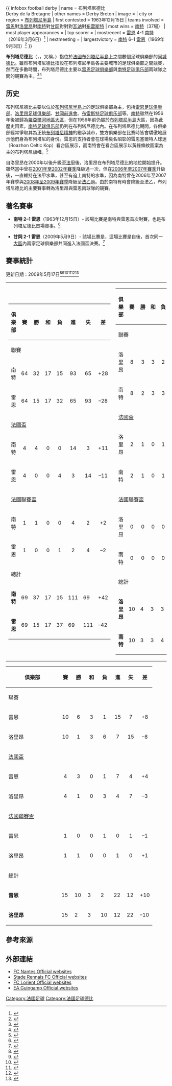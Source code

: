 {{ infobox football derby
| name                     = 布列塔尼德比<br>Derby de la Bretagne
| other names              = Derby Breton
| image                    = 
| city or region           = {{FRA}}[[布列塔尼半島|布列塔尼半島]]
| first contested          = 1963年12月15日
| teams involved           = [[雷恩足球俱樂部|雷恩]]對[[洛里昂足球俱樂部|洛里昂]]對[[南特足球俱乐部|南特]]對[[甘岡前進會|甘岡]]對{{le|甘巴爾傑法特足球俱樂部|Quimper Kerfeunteun F.C.|甘巴爾傑法特}}對{{le|聖馬洛體育聯合會|US Saint-Malo|聖馬洛}}對[[瓦讷奥林匹克俱乐部|瓦讷]]對[[布雷斯特足球俱乐部|布雷斯特]] 
| most wins                = [[南特足球俱乐部|南特]]（37場）
| most player appearances  =
| top scorer               =
| mostrecent               = [[雷恩足球俱樂部|雷恩]] 4-1 [[南特足球俱乐部|南特]]（2016年3月6日）<ref>{{cite web | url = http://www.ligue1.com/ligue1/feuille_match/80213 | publisher = [[法國職業足球聯賽|Ligue de Football Professionnel]] | title = Match Stats Stade Rennais FC - FC Nantes Season 2015/2016 - Week 29 | language =  | date = 20 August 2016 | accessdate = 26 August 2016 | archive-url = https://web.archive.org/web/20160307045006/http://www.ligue1.com/ligue1/feuille_match/80213 | archive-date = 2016-03-07 | dead-url = yes }}</ref>
| nextmeeting              = 
| largestvictory           = [[南特足球俱乐部|南特]] 6–1 [[雷恩足球俱樂部|雷恩]]（1969年9月3日）<ref>{{cite web | url = http://www.ligue1.com/ligue1/feuille_match/17702 | publisher = [[法國職業足球聯賽|Ligue de Football Professionnel]] | title = Match Stats FC Nantes - Stade Rennais FC Season 1969/1970 - Week 6 |language =  |date = 20 August 2016 | accessdate = 26 August 2016}}</ref>
}}

'''布列塔尼德比'''（{{lang-fr|'''Derby de la Bretagne'''}}，{{IPA-fr|dɛʁbi də la bʁətaɲ}}，又稱{{lang|fr|'''Derby Breton'''}}，{{IPA-fr|dɛʁbi bʁətɔ̃}}）指位於[[法國|法國]][[布列塔尼半島|布列塔尼半島]]上之間數個足球俱樂部的[[同城德比|同城德比]]。雖然布列塔尼德比指設在布列塔尼半島各主要城市的足球俱樂部之間競賽，然而在多數時間，布列塔尼德比主要以[[雷恩足球俱樂部|雷恩足球俱樂部]]與[[南特足球俱乐部|南特足球俱乐部]]兩球隊之間的競賽為主。<ref>{{cite web | url = http://www.ouest-france.fr/sport/football/nantes-rennes-derby-breton-ou-derby-de-louest-2943492 | publisher = Ouest-France.fr | title = Nantes - Rennes. Derby breton ou derby de l'Ouest ? |language = fr |date = 12 December 2008 | accessdate = 9 November 2010}}</ref><ref>{{cite web | url = http://www.footballderbies.com/derby-rivalry/nantes-staderennes.php | publisher = Football Derbies | title = Nantes - Stade Rennes | accessdate = 9 November 2010 | archive-date = 2016-03-03 | archive-url = https://web.archive.org/web/20160303192958/http://www.footballderbies.com/derby-rivalry/nantes-staderennes.php | dead-url = no }}</ref>

==历史==
布列塔尼德比主要以位於[[布列塔尼半島|布列塔尼半島]]上的足球俱樂部為主，包括[[雷恩足球俱樂部|雷恩足球俱樂部]]、[[洛里昂足球俱樂部|洛里昂足球俱樂部]]、[[甘岡前進會|甘岡前進會]]、[[布雷斯特足球俱乐部|布雷斯特足球俱乐部]]等。[[南特|南特]]雖然在1956年後被歸為[[羅亞爾河地區大區|羅亞爾河地區大區]]，但在1956年前仍屬於[[布列塔尼半島|布列塔尼半島]]大區，因為此歷史因素，[[南特足球俱乐部|南特足球俱乐部]]仍列在布列塔尼德比內。在布列塔尼德比期間，各俱樂部經常爭取其為正統[[布列塔尼人|布列塔尼精神]]的繼承城市，雙方俱樂部在比賽時皆會驕傲地展示他們身為布列塔尼的身份。雷恩的支持者會在球場臭名昭彰的雷恩塞爾特人球迷（Roazhon Celtic Kop）看台區展示{{le|凱爾特藝術|Celtic art|凱爾特象徵}}，而南特會在看台區展示以黃綠條紋圖案為主的布列塔尼旗幟。<ref>{{cite web | url = http://fotw.fivestarflags.com/fr-44@na.html | publisher = Five Star Flags | title = Football-Club Nantes-Atlantique (France) | language = fr | date =  | accessdate = 12 August 2010 | archive-date = 2016-03-03 | archive-url = https://web.archive.org/web/20160303171635/http://fotw.fivestarflags.com/fr-44@na.html | dead-url = no }}</ref>

自洛里昂在2000年以後升級至[[法甲|法甲]]後，洛里昂在布列塔尼德比的地位開始提升。雖然當中曾在[[2001年至2002年法國足球甲級聯賽|2001年至2002年賽季]]降級過一次，但在[[2006年至2007年法國足球甲級聯賽|2006年至2007年賽季]]升級後，一直維持在法甲水準，甚至有追上南特的水準，因為南特曾在2006年至2007年賽季與[[2008年至2009年法國足球甲級聯賽|2008年至2009年賽季]]降級至[[法乙|法乙]]過。由於南特有時會降級至法乙，布列塔尼德比的主要賽事轉為洛里昂與雷恩兩球隊的競賽。

==著名賽事==
*'''南特 2–1 雷恩'''（1963年12月15日）- 該場比賽是南特與雷恩首次對賽，也是布列塔尼德比首場賽事。<ref>{{cite web | url = http://www.ligue1.com/ligue1/feuille_match/13791 | publisher = [[法國職業足球聯賽|Ligue de Football Professionnel]] | title = Match Stats FC Nantes - Stade Rennais FC Season 1963/1964 - Week 15 |language =  |date = 20 August 2016 | accessdate = 26 August 2016}}</ref>

*'''甘岡 2-1 雷恩'''（2009年5月9日）- 該場比賽是{{le|2009年法國盃決賽|2009 Coupe de France Final}}，這場比賽是自{{le|1956年法國盃決賽|Coupe de France Final 1956|1956年決賽}}後，首次同一[[法國大區|大區]]內兩家足球俱樂部共同進入法國盃決賽。<ref>{{cite web | url = http://www.lemonde.fr/sport/article/2009/05/09/coupe-de-france-l-exploit-pour-guingamp-vainqueur-de-rennes-en-finale_1191201_3242.html | publisher = lemonde.fr | title = Coupe de France : l'exploit pour Guingamp, vainqueur de Rennes en finale | language = fr | date = 1 May 2009 | accessdate = 12 August 2010 | archive-date = 2018-07-23 | archive-url = https://web.archive.org/web/20180723143848/https://www.lemonde.fr/sport/article/2009/05/09/coupe-de-france-l-exploit-pour-guingamp-vainqueur-de-rennes-en-finale_1191201_3242.html | dead-url = no }}</ref>

==賽事統計==
更新日期：2009年5月17日<ref>{{cite web | url = http://www.ohaime-passion.com/confrontations_Lorient_Rennes.html | publisher = ohaime-passion | title = Historique des Lorient-Rennes en championnat | language = fr | date =  | accessdate = 12 August 2010 | archive-date = 2016-10-19 | archive-url = https://web.archive.org/web/20161019020741/http://www.ohaime-passion.com/confrontations_Lorient_Rennes.html | dead-url = no }}</ref><ref>{{cite web | url = http://www.ohaime-passion.com/confrontations_Lorient_Rennes.html | publisher = ohaime-passion | title = Historique des Rennes-Lorient en championnat | language = fr | date =  | accessdate = 12 August 2010 | archive-date = 2016-10-19 | archive-url = https://web.archive.org/web/20161019020741/http://www.ohaime-passion.com/confrontations_Lorient_Rennes.html | dead-url = no }}</ref><ref>{{Lien web|title= LFP - Confrontations LOR-NAN|url= http://www.lfp.fr/LFPStats#/stats_confrontation?competition=D1&club_rec=283&club_vis=24&butsME=M|access-date= 2016-10-05|archive-date= 2012-02-26|archive-url= https://web.archive.org/web/20120226154532/http://www.lfp.fr/LFPStats#/stats_confrontation?competition=D1&club_rec=283&club_vis=24&butsME=M|dead-url= yes}}</ref><ref>{{Lien web|title= LFP - Confrontations NAN- LOR|url= http://www.lfp.fr/LFPStats#/stats_confrontation?competition=D1&club_rec=24&club_vis=283&butsME=M|access-date= 2016-10-05|archive-date= 2012-02-26|archive-url= https://web.archive.org/web/20120226154532/http://www.lfp.fr/LFPStats#/stats_confrontation?competition=D1&club_rec=24&club_vis=283&butsME=M|dead-url= yes}}</ref><ref>{{Lien web|title= LFP - Confrontations LOR-REN|url= http://www.lfp.fr/LFPStats#/stats_confrontation?competition=D1&club_rec=283&club_vis=46&butsME=M|access-date= 2016-10-05|archive-date= 2012-02-26|archive-url= https://web.archive.org/web/20120226154532/http://www.lfp.fr/LFPStats#/stats_confrontation?competition=D1&club_rec=283&club_vis=46&butsME=M|dead-url= yes}}</ref><ref>{{Lien web|title= LFP - Confrontations REN- LOR|url= http://www.lfp.fr/LFPStats#/stats_confrontation?competition=D1&club_rec=46&club_vis=283&butsME=M|access-date= 2016-10-05|archive-date= 2012-02-26|archive-url= https://web.archive.org/web/20120226154532/http://www.lfp.fr/LFPStats#/stats_confrontation?competition=D1&club_rec=46&club_vis=283&butsME=M|dead-url= yes}}</ref>

{| border=0 cellpadding=0 cellspacing=0
|-
| valign="top"|
{| class="wikitable" style="text-align: center"
|-
! style="width:150px;"| 俱樂部
! style="width:25px;"| 賽
! style="width:25px;"| 勝
! style="width:25px;"| 和
! style="width:25px;"| 負
! style="width:25px;"| 進
! style="width:25px;"| 失
! style="width:25px;"| 差
|-
! colspan="8" | 聯賽
|-
| 南特
| style="text-align:center;"| 64
| style="text-align:center;"| 32
| style="text-align:center;"| 17
| style="text-align:center;"| 15
| style="text-align:center;"| 93
| style="text-align:center;"| 65
| style="text-align:center;"| +28
|-
| 雷恩
| style="text-align:center;"| 64
| style="text-align:center;"| 15
| style="text-align:center;"| 17
| style="text-align:center;"| 32
| style="text-align:center;"| 65
| style="text-align:center;"| 93
| style="text-align:center;"| –28
|-
! colspan="8" | [[法國盃|法國盃]]
|-
| 南特
| style="text-align:center;"| 4
| style="text-align:center;"| 4
| style="text-align:center;"| 0
| style="text-align:center;"| 0
| style="text-align:center;"| 14
| style="text-align:center;"| 3
| style="text-align:center;"| +11
|-
| 雷恩
| style="text-align:center;"| 4
| style="text-align:center;"| 0
| style="text-align:center;"| 0
| style="text-align:center;"| 4
| style="text-align:center;"| 3
| style="text-align:center;"| 14
| style="text-align:center;"| –11
|-
! colspan="8" | [[法國聯賽盃|法國聯賽盃]]
|-
| 南特
| style="text-align:center;"| 1
| style="text-align:center;"| 1
| style="text-align:center;"| 0
| style="text-align:center;"| 0
| style="text-align:center;"| 4
| style="text-align:center;"| 2
| style="text-align:center;"| +2
|-
| 雷恩
| style="text-align:center;"| 1
| style="text-align:center;"| 0
| style="text-align:center;"| 0
| style="text-align:center;"| 1
| style="text-align:center;"| 2
| style="text-align:center;"| 4
| style="text-align:center;"| –2
|-
! colspan="8" | 總計
|-
| '''南特'''
! 69
! 37
! 17
! 15
! 111
! 69
! +42
|-
| '''雷恩'''
! 69
! 15
! 17
! 37
! 69
! 111
! –42
|}
|valign="top"|
{| class="wikitable" style="text-align: center"
|-
! style="width:150px;"| 俱樂部
! style="width:25px;"| 賽
! style="width:25px;"| 勝
! style="width:25px;"| 和
! style="width:25px;"| 負
! style="width:25px;"| 進
! style="width:25px;"| 失
! style="width:25px;"| 差
|-
! colspan="8" | 聯賽
|-
| 洛里昂
| style="text-align:center;"| 8
| style="text-align:center;"| 3
| style="text-align:center;"| 3
| style="text-align:center;"| 2
| style="text-align:center;"| 12
| style="text-align:center;"| 8
| style="text-align:center;"| +4
|-
| 南特
| style="text-align:center;"| 8
| style="text-align:center;"| 2
| style="text-align:center;"| 3
| style="text-align:center;"| 3
| style="text-align:center;"| 8
| style="text-align:center;"| 12
| style="text-align:center;"| –4
|-
! colspan="8" | [[法國盃|法國盃]]
|-
| 洛里昂
| style="text-align:center;"| 2
| style="text-align:center;"| 1
| style="text-align:center;"| 0
| style="text-align:center;"| 1
| style="text-align:center;"| 1
| style="text-align:center;"| 2
| style="text-align:center;"| –1
|-
| 南特
| style="text-align:center;"| 2
| style="text-align:center;"| 1
| style="text-align:center;"| 0
| style="text-align:center;"| 1
| style="text-align:center;"| 2
| style="text-align:center;"| 1
| style="text-align:center;"| +1
|-
! colspan="8" | [[法國聯賽盃|法國聯賽盃]]
|-
| 洛里昂
| style="text-align:center;"| 0
| style="text-align:center;"| 0
| style="text-align:center;"| 0
| style="text-align:center;"| 0
| style="text-align:center;"| 0
| style="text-align:center;"| 0
| style="text-align:center;"| 0
|-
| 南特
| style="text-align:center;"| 0
| style="text-align:center;"| 0
| style="text-align:center;"| 0
| style="text-align:center;"| 0
| style="text-align:center;"| 0
| style="text-align:center;"| 0
| style="text-align:center;"| 0
|-
! colspan="8" | 總計
|-
| '''洛里昂'''
! 10
! 4
! 3
! 3
! 14
! 9
! +5
|-
| '''南特'''
! 10
! 3
! 3
! 4
! 9
! 14
! –5
|}
|}

{| class="wikitable" style="text-align: center"
|-
! style="width:150px;"| 俱樂部
! style="width:25px;"| 賽
! style="width:25px;"| 勝
! style="width:25px;"| 和
! style="width:25px;"| 負
! style="width:25px;"| 進
! style="width:25px;"| 失
! style="width:25px;"| 差
|-
! colspan="8" | 聯賽
|-
| 雷恩
| style="text-align:center;"| 10
| style="text-align:center;"| 6
| style="text-align:center;"| 3
| style="text-align:center;"| 1
| style="text-align:center;"| 15
| style="text-align:center;"| 7
| style="text-align:center;"| +8
|-
| 洛里昂
| style="text-align:center;"| 10
| style="text-align:center;"| 1
| style="text-align:center;"| 3
| style="text-align:center;"| 6
| style="text-align:center;"| 7
| style="text-align:center;"| 15
| style="text-align:center;"| –8
|-
! colspan="8" | [[法國盃|法國盃]]
|-
| 雷恩
| style="text-align:center;"| 4
| style="text-align:center;"| 3
| style="text-align:center;"| 0
| style="text-align:center;"| 1
| style="text-align:center;"| 7
| style="text-align:center;"| 4
| style="text-align:center;"| +4
|-
| 洛里昂
| style="text-align:center;"| 4
| style="text-align:center;"| 1
| style="text-align:center;"| 0
| style="text-align:center;"| 3
| style="text-align:center;"| 4
| style="text-align:center;"| 7
| style="text-align:center;"| –3
|-
! colspan="8" | [[法國聯賽盃|法國聯賽盃]]
|-
| 雷恩
| style="text-align:center;"| 1
| style="text-align:center;"| 0
| style="text-align:center;"| 0
| style="text-align:center;"| 1
| style="text-align:center;"| 0
| style="text-align:center;"| 1
| style="text-align:center;"| –1
|-
| 洛里昂
| style="text-align:center;"| 1
| style="text-align:center;"| 1
| style="text-align:center;"| 0
| style="text-align:center;"| 0
| style="text-align:center;"| 1
| style="text-align:center;"| 0
| style="text-align:center;"| +1
|-
! colspan="8" | 總計
|-
| '''雷恩'''
! 15
! 10
! 3
! 2
! 22
! 12
! +10
|-
| '''洛里昂'''
! 15
! 2
! 3
! 10
! 12
! 22
! –10
|}

==參考來源==
{{reflist|2}}

==外部連結==
{{portal|足球}}
{{portal|法國}}
* [https://web.archive.org/web/20120126165835/http://www.fcnantes.com/accueil.php FC Nantes Official websites ]
*[http://www.staderennais.com/ Stade Rennais FC Official websites ] {{Wayback|url=http://www.staderennais.com/ |date=20110208123501 }}
* [http://www.fclweb.fr/ FC Lorient Official websites ] {{Wayback|url=http://www.fclweb.fr/ |date=20070406211708 }}
* [http://www.eaguingamp.com/ EA Guingamp Official websites ] {{Wayback|url=http://www.eaguingamp.com/ |date=20080917161745 }}

{{French football Derbies}}

{{DEFAULTSORT:Breton, Derby Breton}}
[[Category:法國足球|Category:法國足球]]
[[Category:法國足球德比|Category:法國足球德比]]